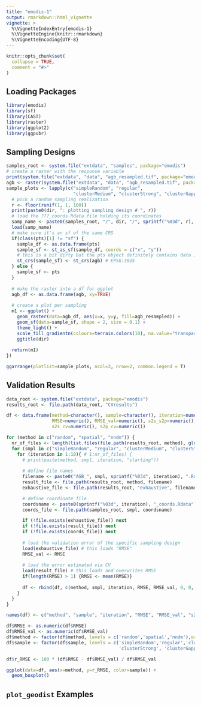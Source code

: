 ```yaml
---
title: "emodis-1"
output: rmarkdown::html_vignette
vignette: >
  %\VignetteIndexEntry{emodis-1}
  %\VignetteEngine{knitr::rmarkdown}
  %\VignetteEncoding{UTF-8}
---
```


```r
knitr::opts_chunk$set(
  collapse = TRUE,
  comment = "#>"
)
```

## Loading Packages

```r
library(emodis)
library(sf)
library(CAST)
library(raster)
library(ggplot2)
library(ggpubr)
```

## Sampling Designs

```r
samples_root <- system.file("extdata", "samples", package="emodis")
# create a raster with the response variable
print(system.file("extdata", "data", "agb_resampled.tif", package="emodis"))
agb <- raster(system.file("extdata", "data", "agb_resampled.tif", package="emodis"))
sample_plots <- lapply(c("simpleRandom", "regular", 
                         "clusterMedium", "clusterStrong", "clusterGapped"), function(dir) {
  # pick a random sampling realization
  r <- floor(runif(1, 1, 100))
  print(paste0(dir, ": plotting sampling design # ", r))
  # load the ???_coords.Rdata file holding its coordinates
  samp_name <- paste0(samples_root, "/", dir, "/", sprintf("%03d", r), "_coords", ".Rdata")
  load(samp_name)
  # make sure it's an sf of the same CRS
  if(class(pts)[1] != "sf") {
    sample_df <- as.data.frame(pts)
    sample_sf <- st_as_sf(sample_df, coords = c("x", "y"))
    # this is a bit dirty but the pts object definitely contains data in that CRS
    st_crs(sample_sf) <- st_crs(agb) # EPSG:3035
  } else {
    sample_sf <- pts
  }
  
  # make the raster into a df for ggplot
  agb_df <- as.data.frame(agb, xy=TRUE)
  
  # create a plot per sampling
  m1 <- ggplot() + 
    geom_raster(data=agb_df, aes(x=x, y=y, fill=agb_resampled)) + 
    geom_sf(data=sample_sf, shape = 2, size = 0.1) + 
    theme_light() +
    scale_fill_gradientn(colours=terrain.colors(10), na.value="transparent") +
    ggtitle(dir)
  
  return(m1)
})
```

```r
ggarrange(plotlist=sample_plots, ncol=3, nrow=2, common.legend = T)
```

## Validation Results

```r
data_root <- system.file("extdata", package="emodis")
results_root <- file.path(data_root, "CVresults")

df <- data.frame(method=character(), sample=character(), iteration=numeric(), 
                 RMSE=numeric(), RMSE_val=numeric(), s2s_s2p=numeric(), 
                 s2s_cv=numeric(), s2p_cv=numeric())

for (method in c("random", "spatial", "nndm")) {
  nr_of_files <- length(list.files(file.path(results_root, method), glob2rx("AGB_*.Rdata")))
  for (smpl in c("simpleRandom", "regular", "clusterMedium", "clusterStrong", "clusterGapped")) {
    for (iteration in 1:10){ # 1:nr_of_files) {
      # print(paste(method, smpl, iteration, "starting"))
      
      # define file names
      filename <- paste0("AGB_", smpl, sprintf("%03d", iteration), ".Rdata")
      result_file <- file.path(results_root, method, filename)
      exhaustive_file <- file.path(results_root, "exhaustive", filename)

      # define coordinate file
      coordsname <- paste0(sprintf("%03d", iteration), "_coords.Rdata")
      coords_file <- file.path(samples_root, smpl, coordsname)

      if (!file.exists(exhaustive_file)) next
      if (!file.exists(result_file)) next
      if (!file.exists(coords_file)) next
      
      # load the validation error of the specific sampling design
      load(exhaustive_file) # this loads "RMSE"
      RMSE_val <- RMSE
      
      # load the error estimated via CV
      load(result_file) # this loads and overwrites RMSE
      if(length(RMSE) > 1) {RMSE <- mean(RMSE)}
      
      df <- rbind(df, c(method, smpl, iteration, RMSE, RMSE_val, 0, 0, 0))
    }
  }
}

names(df) <- c("method", "sample", "iteration", "RMSE", "RMSE_val", "s2s_s2p", "s2s_cv", "s2p_cv")
```

```r
df$RMSE <- as.numeric(df$RMSE)
df$RMSE_val <- as.numeric(df$RMSE_val)
df$method <- factor(df$method, levels = c('random','spatial','nndm'),ordered = TRUE)
df$sample <- factor(df$sample, levels = c('simpleRandom','regular','clusterMedium',
                                          'clusterStrong', 'clusterGapped'),ordered = TRUE)

df$r_RMSE <- 100 * (df$RMSE - df$RMSE_val) / df$RMSE_val

ggplot(data=df, aes(x=method, y=r_RMSE, color=sample)) +
  geom_boxplot()
```
## `plot_geodist` Examples

